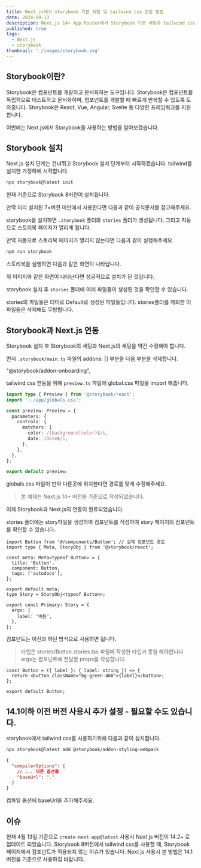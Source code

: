 ```yaml
---
title: Next.js에서 storybook 기본 세팅 및 tailwind css 연동 방법
date: 2024-04-13
description: Next.js 14+ App Router에서 Storybook 기본 세팅과 tailwind css 연동 방법을 알아보겠습니다.
published: true
tags:
  - Next.js
  - storybook
thumbnail: './images/storybook.svg'
---
```


## Storybook이란?

Storybook은 컴포넌트를 개발하고 문서화하는 도구입니다. Storybook은 컴포넌트를 독립적으로 테스트하고 문서화하며, 컴포넌트를 개발할 때 빠르게 반복할 수 있도록 도와줍니다. Storybook은 React, Vue, Angular, Svelte 등 다양한 프레임워크를 지원합니다.

이번에는 Next.js에서 Storybook을 사용하는 방법을 알아보겠습니다.

## Storybook 설치

Next js 설치 단계는 건너뛰고 Storybook 설치 단계부터 시작하겠습니다. tailwind를 설치한 가정하에 시작합니다.

```bash
npx storybook@latest init
```

현재 기준으로 Storybook 8버전이 설치됩니다.

만약 미리 설치된 7+버전 미만에서 사용한다면 다음과 같이 공식문서를 참고해주세요. <MDXLink title="Storybook 7+버전 미만에서 업그레이드 방법 - 공식문서" href="https://storybook.js.org/docs/get-started/nextjs#in-a-project-with-storybook" />

storybook을 설치하면 `.storybook` 폴더와 `stories` 폴더가 생성됩니다. 그리고 자동으로 스토리북 페이지가 열리게 됩니다.

만약 자동으로 스토리북 페이지가 열리지 않는다면 다음과 같이 실행해주세요.

```bash title="bash"
npm run storybook
```

스토리북을 실행하면 다음과 같은 화면이 나타납니다.

<MDXImage src="./images/storybook-home.png" alt="스토리북 이미지" />

위 이미지와 같은 화면이 나타난다면 성공적으로 설치가 된 것입니다.

storybook 설치 후 `stories` 폴더에 여러 파일들이 생성된 것을 확인할 수 있습니다.

<MDXImage src="./images/stories-file.png" alt="스토리북 더미 파일들" />

stories의 파일들은 더미로 Default로 생성된 파일들입니다. stories폴더를 제외한 이 파일들은 삭제해도 무방합니다.

## Storybook과 Next.js 연동

Storybook 설치 후 Storybook의 세팅과 Next.js의 세팅을 약간 수정해야 합니다.

먼저 `.storybook/main.ts` 파일의 addons: [] 부분을 다음 부분을 삭제합니다.

"@storybook/addon-onboarding",

tailwind css 연동을 위해 `preview.ts` 파일에 global.css 파일을 import 해줍니다.

```ts title=".storybook/preview.ts" {2}
import type { Preview } from '@storybook/react';
import '../app/globals.css';

const preview: Preview = {
  parameters: {
    controls: {
      matchers: {
        color: /(background|color)$/i,
        date: /Date$/i,
      },
    },
  },
};

export default preview;
```

globals.css 파일이 만약 다른곳에 위치한다면 경로를 맞게 수정해주세요.

> 본 예제는 Next.js 14+ 버전을 기준으로 작성되었습니다.

이제 Storybook과 Next.js의 연동이 완료되었습니다.

stories 폴더에는 story파일을 생성하여 컴포넌트를 작성하여 story 페이지의 컴포넌트를 확인할 수 있습니다.

```tsx title="stories/Button.stories.tsx"
import Button from '@/components/Button'; // 실제 컴포넌트 경로
import type { Meta, StoryObj } from '@storybook/react';

const meta: Meta<typeof Button> = {
  title: 'Button',
  component: Button,
  tags: ['autodocs'],
};

export default meta;
type Story = StoryObj<typeof Button>;

export const Primary: Story = {
  args: {
    label: '버튼',
  },
};
```

컴포넌트는 이전과 하던 방식으로 사용하면 됩니다.

> 타입은 stories/Button.stories.tsx 파일에 작성한 타입과 동일 해야합니다.
> args는 컴포넌트에 전달할 props를 작성합니다.

```tsx title="components/Button.tsx"
const Button = ({ label }: { label: string }) => {
  return <button className="bg-green-400">{label}</button>;
};

export default Button;
```

## 14.1이하 이전 버전 사용시 추가 설정 - 필요할 수도 있습니다.

storybook에서 tailwind css를 사용하기위해 다음과 같이 설치합니다.

```bash
npx storybook@latest add @storybook/addon-styling-webpack
```

```json title="tsconfig.json"
{
  "compilerOptions": {
    // ... 다른 옵션들
    "baseUrl": "."
  }
}
```

컴파일 옵션에 baseUrl을 추가해주세요.

## 이슈

현재 4월 13일 기준으로 `create-next-app@latest` 사용시 Next js 버전이 14.2+ 로 업데이트 되었습니다. Storybook 8버전에서 tailwind css를 사용할 때, Storybook 페이지에서 컴포넌트가 적용되지 않는 이슈가 있습니다. Next js 사용시 본 방법은 14.1 버전을 기준으로 사용하길 바랍니다.
